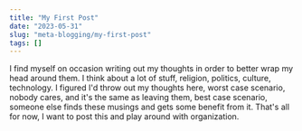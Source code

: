 ```yaml
---
title: "My First Post"
date: "2023-05-31"
slug: "meta-blogging/my-first-post"
tags: []
---
```


I find myself on occasion writing out my thoughts in order to better wrap my
head around them. I think about a lot of stuff, religion, politics, culture,
technology. I figured I'd throw out my thoughts here, worst case scenario,
nobody cares, and it's the same as leaving them, best case scenario, someone
else finds these musings and gets some benefit from it. That's all for now, I
want to post this and play around with organization.
